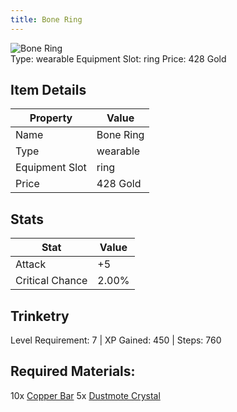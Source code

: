 ```yaml
---
title: Bone Ring
---
```


<div className="flex items-start gap-6 mb-8">
  <div className="flex-shrink-0">
    <img src="/assets/resources/trinketry/rings/bone_ring.png" alt="Bone Ring" className="w-24 h-24 border rounded-lg" />
  </div>
  <div className="flex-1">
    <div className="space-y-2">
            <div className="flex flex-wrap gap-4 text-sm">
        <span className="px-2 py-1 bg-green-100 dark:bg-green-900 rounded-md">
          Type: wearable
        </span>
        <span className="px-2 py-1 bg-purple-100 dark:bg-purple-900 rounded-md">
          Equipment Slot: ring
        </span>
        <span className="px-2 py-1 bg-yellow-100 dark:bg-yellow-900 rounded-md">
          Price: 428 Gold
        </span>
      </div>
    </div>
  </div>
</div>

## Item Details
| Property | Value |
|----------|-------|
| Name | Bone Ring |
| Type | wearable |
| Equipment Slot | ring |
| Price | 428 Gold |

## Stats
| Stat | Value |
|------|-------|
| Attack | +5 |
| Critical Chance | 2.00% |

## Trinketry
Level Requirement: 7 | XP Gained: 450 | Steps: 760

## Required Materials:
10x [Copper Bar](/docs/resources/individual/copper_bar)
5x [Dustmote Crystal](/docs/resources/individual/dustmote_crystal)

